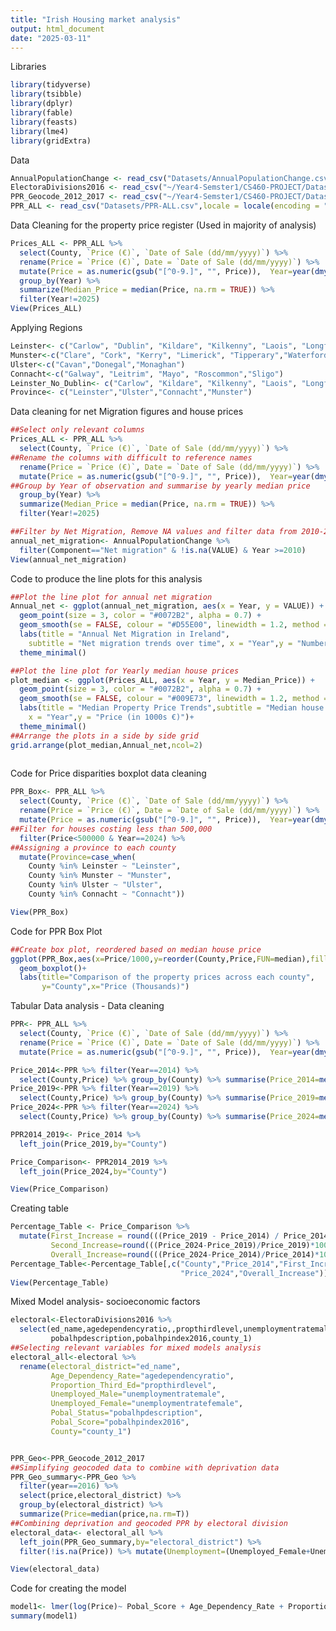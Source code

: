 ```yaml
---
title: "Irish Housing market analysis"
output: html_document
date: "2025-03-11"
---
```


Libraries

```r
library(tidyverse)
library(tsibble)
library(dplyr)
library(fable)
library(feasts)
library(lme4)
library(gridExtra)
```


Data

```r
AnnualPopulationChange <- read_csv("Datasets/AnnualPopulationChange.csv",show_col_types = F)
ElectoraDivisions2016 <- read_csv("~/Year4-Semster1/CS460-PROJECT/Datasets/ElectoraDivisions2016.csv",show_col_types = F)
PPR_Geocode_2012_2017 <- read_csv("~/Year4-Semster1/CS460-PROJECT/Datasets/PPR_Geocode_2012-2017.csv",show_col_types = F)
PPR_ALL <- read_csv("Datasets/PPR-ALL.csv",locale = locale(encoding = "Windows-1252"),show_col_types = F)
```
Data Cleaning for the property price register (Used in majority of analysis)



```r
Prices_ALL <- PPR_ALL %>% 
  select(County, `Price (€)`, `Date of Sale (dd/mm/yyyy)`) %>% 
  rename(Price = `Price (€)`, Date = `Date of Sale (dd/mm/yyyy)`) %>% 
  mutate(Price = as.numeric(gsub("[^0-9.]", "", Price)),  Year=year(dmy(Date))) %>% 
  group_by(Year) %>% 
  summarize(Median_Price = median(Price, na.rm = TRUE)) %>% 
  filter(Year!=2025)
View(Prices_ALL)
```


Applying Regions
```r
Leinster<- c("Carlow", "Dublin", "Kildare", "Kilkenny", "Laois", "Longford", "Louth", "Meath", "Offaly", "Westmeath", "Wexford" , "Wicklow")
Munster<-c("Clare", "Cork", "Kerry", "Limerick", "Tipperary","Waterford")
Ulster<-c("Cavan","Donegal","Monaghan")
Connacht<-c("Galway", "Leitrim", "Mayo", "Roscommon","Sligo")
Leinster_No_Dublin<- c("Carlow", "Kildare", "Kilkenny", "Laois", "Longford", "Louth", "Meath", "Offaly", "Westmeath", "Wexford" , "Wicklow")
Province<- c("Leinster","Ulster","Connacht","Munster")
```




Data cleaning for net Migration figures and house prices


```r
##Select only relevant columns
Prices_ALL <- PPR_ALL %>% 
  select(County, `Price (€)`, `Date of Sale (dd/mm/yyyy)`) %>% 
##Rename the columns with difficult to reference names
  rename(Price = `Price (€)`, Date = `Date of Sale (dd/mm/yyyy)`) %>% 
  mutate(Price = as.numeric(gsub("[^0-9.]", "", Price)),  Year=year(dmy(Date))) %>% 
##Group by Year of observation and summarise by yearly median price
  group_by(Year) %>% 
  summarize(Median_Price = median(Price, na.rm = TRUE)) %>% 
  filter(Year!=2025)

##Filter by Net Migration, Remove NA values and filter data from 2010-2024
annual_net_migration<- AnnualPopulationChange %>% 
  filter(Component=="Net migration" & !is.na(VALUE) & Year >=2010)
View(annual_net_migration)
```

Code to produce the line plots for this analysis

```r
##Plot the line plot for annual net migration
Annual_net <- ggplot(annual_net_migration, aes(x = Year, y = VALUE)) +
  geom_point(size = 3, color = "#0072B2", alpha = 0.7) + 
  geom_smooth(se = FALSE, colour = "#D55E00", linewidth = 1.2, method = "loess") +
  labs(title = "Annual Net Migration in Ireland",
    subtitle = "Net migration trends over time", x = "Year",y = "Number of People (in 1000s)") +
  theme_minimal()

##Plot the line plot for Yearly median house prices
plot_median <- ggplot(Prices_ALL, aes(x = Year, y = Median_Price)) +
  geom_point(size = 3, color = "#0072B2", alpha = 0.7) +  
  geom_smooth(se = FALSE, colour = "#009E73", linewidth = 1.2, method = "loess") +  
  labs(title = "Median Property Price Trends",subtitle = "Median house prices over time",
    x = "Year",y = "Price (in 1000s €)")+
  theme_minimal()
##Arrange the plots in a side by side grid
grid.arrange(plot_median,Annual_net,ncol=2)
  
```


Code for Price disparities boxplot data cleaning

```r
PPR_Box<- PPR_ALL %>% 
  select(County, `Price (€)`, `Date of Sale (dd/mm/yyyy)`) %>% 
  rename(Price = `Price (€)`, Date = `Date of Sale (dd/mm/yyyy)`) %>% 
  mutate(Price = as.numeric(gsub("[^0-9.]", "", Price)),  Year=year(dmy(Date))) %>% 
##Filter for houses costing less than 500,000
  filter(Price<500000 & Year==2024) %>% 
##Assigning a province to each county
  mutate(Province=case_when(
    County %in% Leinster ~ "Leinster",
    County %in% Munster ~ "Munster",
    County %in% Ulster ~ "Ulster",
    County %in% Connacht ~ "Connacht"))

View(PPR_Box)
```



Code for PPR Box Plot

```r
##Create box plot, reordered based on median house price
ggplot(PPR_Box,aes(x=Price/1000,y=reorder(County,Price,FUN=median),fill=Province))+
  geom_boxplot()+
  labs(title="Comparison of the property prices across each county",
       y="County",x="Price (Thousands)")
```



Tabular Data analysis - Data cleaning

```r
PPR<- PPR_ALL %>% 
  select(County, `Price (€)`, `Date of Sale (dd/mm/yyyy)`) %>% 
  rename(Price = `Price (€)`, Date = `Date of Sale (dd/mm/yyyy)`) %>% 
  mutate(Price = as.numeric(gsub("[^0-9.]", "", Price)),  Year=year(dmy(Date)))

Price_2014<-PPR %>% filter(Year==2014) %>% 
  select(County,Price) %>% group_by(County) %>% summarise(Price_2014=median(Price))
Price_2019<-PPR %>% filter(Year==2019) %>% 
  select(County,Price) %>% group_by(County) %>% summarise(Price_2019=median(Price))
Price_2024<-PPR %>% filter(Year==2024) %>% 
  select(County,Price) %>% group_by(County) %>% summarise(Price_2024=median(Price))

PPR2014_2019<- Price_2014 %>% 
  left_join(Price_2019,by="County")

Price_Comparison<- PPR2014_2019 %>% 
  left_join(Price_2024,by="County")

View(Price_Comparison)
```



Creating table

```r
Percentage_Table <- Price_Comparison %>% 
  mutate(First_Increase = round(((Price_2019 - Price_2014) / Price_2014) * 100,digits=2),
         Second_Increase=round(((Price_2024-Price_2019)/Price_2019)*100,digits=2),
         Overall_Increase=round(((Price_2024-Price_2014)/Price_2014)*100,digits=2))
Percentage_Table<-Percentage_Table[,c("County","Price_2014","First_Increase","Price_2019","Second_Increase",
                                      "Price_2024","Overall_Increase")]
View(Percentage_Table)
```




Mixed Model analysis- socioeconomic factors

```r
electoral<-ElectoraDivisions2016 %>% 
  select(ed_name,agedependencyratio,,propthirdlevel,unemploymentratemale,unemploymentratefemale,
         pobalhpdescription,pobalhpindex2016,county_1)
##Selecting relevant variables for mixed models analysis
electoral_all<-electoral %>% 
  rename(electoral_district="ed_name",
         Age_Dependency_Rate="agedependencyratio",
         Proportion_Third_Ed="propthirdlevel",
         Unemployed_Male="unemploymentratemale",
         Unemployed_Female="unemploymentratefemale",
         Pobal_Status="pobalhpdescription",
         Pobal_Score="pobalhpindex2016",
         County="county_1")


PPR_Geo<-PPR_Geocode_2012_2017
##Simplifying geocoded data to combine with deprivation data
PPR_Geo_summary<-PPR_Geo %>% 
  filter(year==2016) %>% 
  select(price,electoral_district) %>% 
  group_by(electoral_district) %>% 
  summarize(Price=median(price,na.rm=T))
##Combining deprivation and geocoded PPR by electoral division
electoral_data<- electoral_all %>% 
  left_join(PPR_Geo_summary,by="electoral_district") %>% 
  filter(!is.na(Price)) %>% mutate(Unemployment=(Unemployed_Female+Unemployed_Male)/2)

View(electoral_data)
```



Code for creating the model

```r
model1<- lmer(log(Price)~ Pobal_Score + Age_Dependency_Rate + Proportion_Third_Ed+ Unemployment+(1|County),data = electoral_data)
summary(model1)
```


